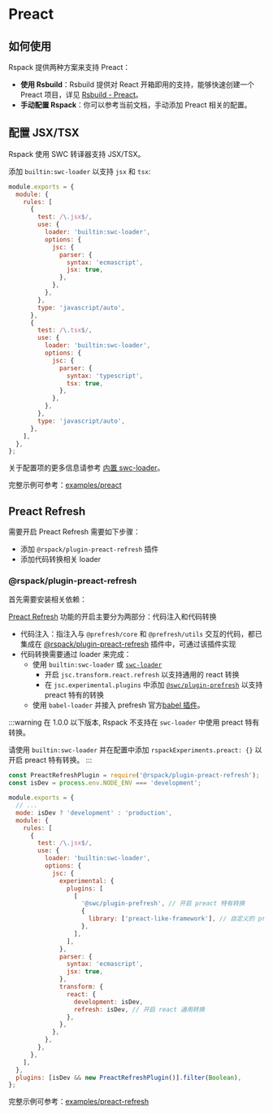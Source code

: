 
# Preact

## 如何使用

Rspack 提供两种方案来支持 Preact：

- **使用 Rsbuild**：Rsbuild 提供对 React 开箱即用的支持，能够快速创建一个 Preact 项目，详见 [Rsbuild - Preact](https://rsbuild.dev/zh/guide/framework/preact)。
- **手动配置 Rspack**：你可以参考当前文档，手动添加 Preact 相关的配置。

## 配置 JSX/TSX

Rspack 使用 SWC 转译器支持 JSX/TSX。

添加 `builtin:swc-loader` 以支持 `jsx` 和 `tsx`:

```js title=rspack.config.js
module.exports = {
  module: {
    rules: [
      {
        test: /\.jsx$/,
        use: {
          loader: 'builtin:swc-loader',
          options: {
            jsc: {
              parser: {
                syntax: 'ecmascript',
                jsx: true,
              },
            },
          },
        },
        type: 'javascript/auto',
      },
      {
        test: /\.tsx$/,
        use: {
          loader: 'builtin:swc-loader',
          options: {
            jsc: {
              parser: {
                syntax: 'typescript',
                tsx: true,
              },
            },
          },
        },
        type: 'javascript/auto',
      },
    ],
  },
};
```

关于配置项的更多信息请参考 [内置 swc-loader](guide/features/builtin-swc-loader)。

完整示例可参考：[examples/preact](https://github.com/rspack-contrib/rspack-examples/blob/main/rspack/preact/rspack.config.js)

## Preact Refresh

需要开启 Preact Refresh 需要如下步骤：

- 添加 `@rspack/plugin-preact-refresh` 插件
- 添加代码转换相关 loader

### @rspack/plugin-preact-refresh

首先需要安装相关依赖：

<PackageManagerTabs command="add @rspack/plugin-preact-refresh @prefresh/core @prefresh/utils -D" />

[Preact Refresh](https://github.com/preactjs/prefresh) 功能的开启主要分为两部分：代码注入和代码转换

- 代码注入：指注入与 `@prefresh/core` 和 `@prefresh/utils` 交互的代码，都已集成在 [@rspack/plugin-preact-refresh](https://github.com/rspack-contrib/rspack-plugin-preact-refresh) 插件中，可通过该插件实现
- 代码转换需要通过 loader 来完成：
  - 使用 `builtin:swc-loader` 或 [`swc-loader`](https://swc.rs/docs/usage/swc-loader)
    - 开启 `jsc.transform.react.refresh` 以支持通用的 react 转换
    - 在 `jsc.experimental.plugins` 中添加 [`@swc/plugin-prefresh`](https://github.com/swc-project/plugins/tree/main/packages/prefresh) 以支持 preact 特有的转换
  - 使用 `babel-loader` 并接入 prefresh 官方[babel 插件](https://github.com/preactjs/prefresh/tree/main/packages/babel)。

:::warning
在 1.0.0 以下版本, Rspack 不支持在 `swc-loader` 中使用 preact 特有转换。

请使用 `builtin:swc-loader` 并在配置中添加 `rspackExperiments.preact: {}` 以开启 preact 特有转换。
:::

```js title=rspack.config.js
const PreactRefreshPlugin = require('@rspack/plugin-preact-refresh');
const isDev = process.env.NODE_ENV === 'development';

module.exports = {
  // ...
  mode: isDev ? 'development' : 'production',
  module: {
    rules: [
      {
        test: /\.jsx$/,
        use: {
          loader: 'builtin:swc-loader',
          options: {
            jsc: {
              experimental: {
                plugins: [
                  [
                    '@swc/plugin-prefresh', // 开启 preact 特有转换
                    {
                      library: ['preact-like-framework'], // 自定义的 preact 库名, 默认值为 `["preact", "preact/compat", "react"]`
                    },
                  ],
                ],
              },
              parser: {
                syntax: 'ecmascript',
                jsx: true,
              },
              transform: {
                react: {
                  development: isDev,
                  refresh: isDev, // 开启 react 通用转换
                },
              },
            },
          },
        },
      },
    ],
  },
  plugins: [isDev && new PreactRefreshPlugin()].filter(Boolean),
};
```

完整示例可参考：[examples/preact-refresh](https://github.com/rspack-contrib/rspack-examples/blob/main/rspack/preact-refresh/rspack.config.js)
